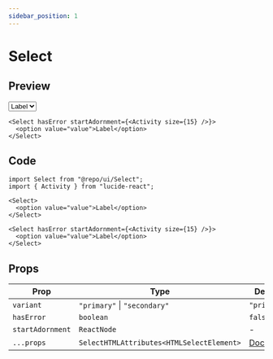 ```yaml
---
sidebar_position: 1
---
```


# Select

## Preview


<Container>
    <Select>
      <option value="value">Label</option>
    </Select>

    <Select hasError startAdornment={<Activity size={15} />}>
      <option value="value">Label</option>
    </Select>
</Container>


## Code

```tsx
import Select from "@repo/ui/Select";
import { Activity } from "lucide-react";

<Select>
  <option value="value">Label</option>
</Select>

<Select hasError startAdornment={<Activity size={15} />}>
  <option value="value">Label</option>
</Select>
```

## Props

| Prop             | Type                                      | Default                                                                                 |
| ---------------- | ----------------------------------------- | --------------------------------------------------------------------------------------- |
| `variant`        | `"primary"` \| `"secondary"`              | `"primary"`                                                                             |
| `hasError`       | `boolean`                                 | `false`                                                                                 |
| `startAdornment` | `ReactNode`                               | -                                                                                       |
| `...props`       | `SelectHTMLAttributes<HTMLSelectElement>` | [Document](https://developer.mozilla.org/en-US/docs/Web/HTML/Reference/Elements/select) |
